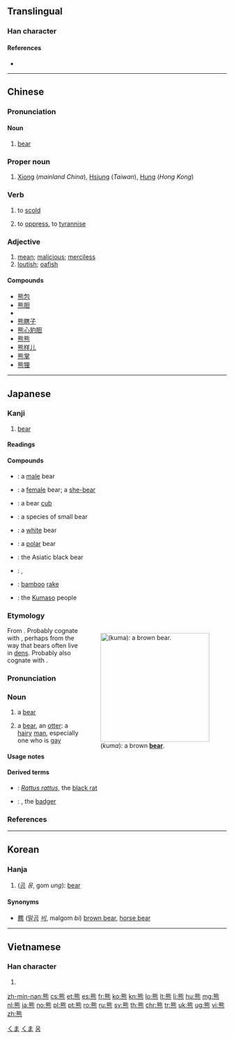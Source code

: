 {{also|態}}
==Translingual==

===Han character===
{{Han char|rn=86|rad=火|as=10|sn=14|four=2133<sub>1</sub>|canj=戈心火 (IPF)|ids=⿱[[能]][[灬]]}}

====References====
* {{Han ref|kx=0679.100|dkj=19294|dj=1090.320|hdz=32227.050|uh=718A|ud=29066|bh=BAB5|bd=47797}}

----

==Chinese==
{{zh-forms}}

===Pronunciation===
{{zh-pron
|m=xióng
|ma=y
|c=hung4
|h=pfs=yùng
|mn=hîm
|w=3hhion
|mc=y
|oc=y
|cat=n,pn,v,adj
}}

====Noun====
{{zh-noun|mw=[[隻]]/[[只]]|mw2=[[頭]]/[[头]]}}

# {{context|Advanced Mandarin|lang=zh|sort=xiong2}} [[bear]] {{gloss|mammal}}

===Proper noun===
{{zh-proper noun}}

# {{surname|lang=zh|sort=xiong2}} [[Xiong]] (''mainland China''), [[Hsiung]] (''Taiwan''),  [[Hung]] (''Hong Kong'')

===Verb===
{{zh-verb}}

# {{context|colloquial|lang=zh|sort=xiong2}} to [[scold]]
# to [[oppress]], to [[tyrannise]]

===Adjective===
{{zh-adj}}

# [[mean]]; [[malicious]]; [[merciless]]
# [[loutish]]; [[oafish]]

====Compounds====
{{der-top}}
* [[熊包]]
* [[熊胆]]
* {{zh-ts|熊貓|熊猫}}
* [[熊瞎子]]
* [[熊心豹胆]]
* [[熊熊]]
* [[熊样儿]]
* [[熊掌]]
* [[熊狸]]
{{der-bottom}}

{{zh-cat|Mammals}}

----

==Japanese==

===Kanji===
{{ja-kanji|grade=c|rs=火10}}

# [[bear]]

====Readings====
{{ja-readings
|goon=[[う]] (u)
|kanon=[[ゆう]] (yū)
|kun=[[くま]] (kuma)
|nanori=[[かげ]] (kage)
}}

====Compounds====
{{der-top|Compounds}}
* {{ja-r|牡熊|おすくま}}: a [[male]] bear
* {{ja-r|雌熊|めすくま}}: a [[female]] bear; a [[she-bear]]
* {{ja-r|子熊|こくま}}: a bear [[cub]]
* {{ja-r|小熊|こくま}}: a species of small bear
* {{ja-r|白熊|しろくま}}: a [[white]] bear
* {{ja-r|北極熊|ほっきょくぐま}}: a [[polar]] bear
* {{ja-r|黒熊|くろくま}}: the Asiatic black bear
{{der-mid}}
* {{ja-r|熊笹|くまざさ}}: {{vern|bamboo grass}}, {{taxlink|Sasa veitchii|species}}
* {{ja-r|熊手|くまで}}: [[bamboo]] [[rake]]
* {{ja-r|熊襲|くまそ|caps=y}}: the [[w:Kumaso|Kumaso]] people
{{der-bottom}}

===Etymology===
<div style="float:right;">
{{wikipedia|lang=ja}}
{{wikipedia|Bear}}
[[File:Medved_mzoo.jpg|thumb|250px|{{lang|ja|熊}} (''kuma''): a brown '''[[bear]]'''.]]
</div>{{ja-kanjitab|くま|yomi=k}}
From {{etyl|ojp|ja|sort=くま}}.  Probably cognate with {{m|ja|隈|tr=kuma||inside corner; inner bend; hollow or hole in something}}, perhaps from the way that bears often live in [[den]]s.  Probably also cognate with {{etyl|ko|-}} {{m|ko|곰||bear; hole}}.

===Pronunciation===
{{ja-pron|yomi=k|くま|acc=2|acc_ref=NHK,DJR|acc2=1|acc2_ref=DJR}}

===Noun===
{{ja-noun|くま|クマ}}

# {{lb|ja|zoology|sort=くま}} a [[bear]]
# {{lb|ja|slang|sort=くま}} a [[bear]], an [[otter]]: a [[hairy]] [[man]], especially one who is [[gay]]

====Usage notes====
{{U:ja:biology|クマ}}

====Derived terms====
{{der-top}}
* {{ja-l|熊鼠|くまねずみ}}: ''[[Rattus rattus]]'', the [[black rat]]
* {{ja-l|穴熊|あなぐま}}: {{taxlink|Meles meles|species}}, the [[badger]]
{{der-bottom}}

===References===
<references/>

[[Category:1000 Japanese basic words|くま]]
[[Category:ja:Ursids|くま]]

----

==Korean==

===Hanja===
{{ko-hanja|hangeul=웅|eumhun=|rv=ung|mr=ung|y=wung}}

# ([[곰]] ''웅'', gom ''ung''): [[bear]]

====Synonyms====
* [[羆]] ([[말곰]] ''[[비]]'', malgom ''bi'') [[brown bear]], [[w:horse bear|horse bear]]

[[Category:Hanja readings|웅]]

----

==Vietnamese==

===Han character===
{{vi-hantu|[[hùng]]|rs=火10}}

# {{defn|lang=vi|sort=火10}}

[[zh-min-nan:熊]]
[[cs:熊]]
[[et:熊]]
[[es:熊]]
[[fr:熊]]
[[ko:熊]]
[[kn:熊]]
[[lo:熊]]
[[lt:熊]]
[[li:熊]]
[[hu:熊]]
[[mg:熊]]
[[nl:熊]]
[[ja:熊]]
[[no:熊]]
[[pl:熊]]
[[pt:熊]]
[[ro:熊]]
[[ru:熊]]
[[sv:熊]]
[[th:熊]]
[[chr:熊]]
[[tr:熊]]
[[uk:熊]]
[[ug:熊]]
[[vi:熊]]
[[zh:熊]]